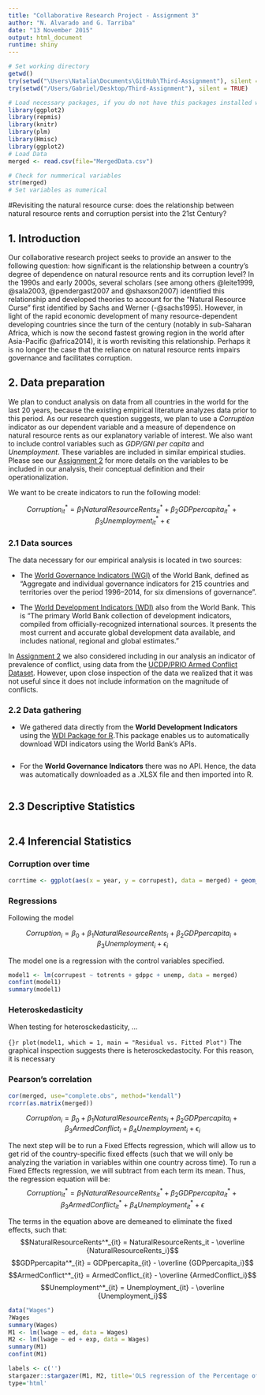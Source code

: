 ```yaml
---
title: "Collaborative Research Project - Assignment 3"
author: "N. Alvarado and G. Tarriba"
date: "13 November 2015"
output: html_document
runtime: shiny
---
```

```r
# Set working directory
getwd()
try(setwd("\Users\Natalia\Documents\GitHub\Third-Assignment"), silent = TRUE)
try(setwd("/Users/Gabriel/Desktop/Third-Assignment"), silent = TRUE)

# Load necessary packages, if you do not have this packages installed we highly recommend it
library(ggplot2)
library(repmis)
library(knitr)
library(plm)
library(Hmisc)
library(ggplot2)
# Load Data
merged <- read.csv(file="MergedData.csv")

# Check for nummerical variables 
str(merged)
# Set variables as numerical

```
#Revisiting the natural resource curse: does the relationship between natural resource rents and corruption persist into the 21st Century? 

## 1. Introduction

Our collaborative research project seeks to provide an answer to the following question: how significant is the relationship between a country’s degree of dependence on natural resource rents and its corruption level? In the 1990s and early 2000s, several scholars (see among others @leite1999, @sala2003, @pendergast2007 and @shaxson2007) identified this relationship and developed theories to account for the "Natural Resource Curse" first identified by Sachs and Werner (-@sachs1995). However, in light of the rapid economic development of many resource-dependent developing countries since the turn of the century (notably in sub-Saharan Africa, which is now the second fastest growing region in the world after Asia-Pacific @africa2014), it is worth revisiting this relationship. Perhaps it is no longer the case that the reliance on natural resource rents impairs governance and facilitates corruption. 

## 2. Data preparation

We plan to conduct analysis on data from all countries in the world for the last 20 years, because the existing empirical literature analyzes data prior to this period. As our research question suggests, we plan to use a *Corruption* indicator as our dependent variable and a measure of dependence on natural resource rents as our explanatory variable of interest. We also want to include control variables such as *GDP/GNI per capita* and *Unemployment*. These variables are included in similar empirical studies. Please see our [Assignment 2](https://github.com/natalia-alvarado/Second-Assignment) for more details on the variables to be included in our analysis, their conceptual definition and their operationalization.

We want to be create indicators to run the following model:

$$Corruption^*_{it} = \beta_1 NaturalResourceRents^*_{it} + \beta_2 GDPpercapita^*_{it} + \beta_3 Unemployment^*_{it} + \epsilon$$

### 2.1 Data sources 

The data necessary for our empirical analysis is located in two sources:

- The [World Governance Indicators (WGI)](http://data.worldbank.org/data-catalog/worldwide-governance-indicators) of the World Bank, defined as "Aggregate and individual governance indicators for 215 countries and territories over the period 1996–2014, for six dimensions of governance".

- The [World Development Indicators (WDI)](http://data.worldbank.org/data-catalog/world-development-indicators) also from the World Bank. This is "The primary World Bank collection of development indicators, compiled from officially-recognized international sources. It presents the most current and accurate global development data available, and includes national, regional and global estimates."

In [Assignment 2](https://github.com/natalia-alvara do/Second-Assignment) we also considered including in our analysis an indicator of prevalence of conflict, using data from the [UCDP/PRIO Armed Conflict Dataset](http://www.pcr.uu.se/research/ucdp/datasets/ucdp_prio_armed_conflict_dataset/). However, upon close inspection of the data we realized that it was not useful since it does not include information on the magnitude of conflicts.

### 2.2 Data gathering

- We gathered data directly from the **World Development Indicators** using the [WDI Package for R](https://cran.r-project.org/web/packages/WDI/WDI.pdf).This package enables us to automatically download WDI indicators using the World Bank's APIs.

```r

```

- For the **World Governance Indicators** there was no API. Hence, the data was automatically downloaded as a .XLSX file and then imported into R.

```r

```

## 2.3 Descriptive Statistics

```r

```




## 2.4 Inferencial Statistics

### Corruption over time
```R
corrtime <- ggplot(aes(x = year, y = corrupest), data = merged) + geom_point(position = "jitter") + theme_bw() + geom_smooth()
```

### Regressions

Following the model

$$Corruption_i=\beta_0+\beta_1 NaturalResourceRents_i +\beta_2 GDPpercapita_i + \beta_3 Unemployment_i + \epsilon_i$$

The model one is a regression with the control variables specified.

```r
model1 <- lm(corrupest ~ totrents + gdppc + unemp, data = merged)
confint(model1)
summary(model1)

```

### Heteroskedasticity
When testing for heterosckedasticity, ...

```{}r
plot(model1, which = 1, main = "Residual vs. Fitted Plot")
```
The graphical inspection suggests there is heterosckedastocity. For this reason, it is necessary


### Pearson's correlation
```r
cor(merged, use="complete.obs", method="kendall")
rcorr(as.matrix(merged))

```




$$Corruption_i=\beta_0+\beta_1 NaturalResourceRents_i +\beta_2 GDPpercapita_i + \beta_3 ArmedConflict_i + \beta_4 Unemployment_i + \epsilon_i$$

The next step will be to run a Fixed Effects regression, which will allow us to get rid of the country-specific fixed effects (such that we will only be analyzing the variation in variables within one country across time). To run a Fixed Effects regression, we will subtract from each term its mean. Thus, the regression equation will be:
$$Corruption^*_{it} = \beta_1 NaturalResourceRents^*_{it} + \beta_2 GDPpercapita^*_{it} + \beta_3 ArmedConflict^*_{it} + \beta_4 Unemployment^*_{it} + \epsilon$$

The terms in the equation above are demeaned to eliminate the fixed effects, such that:
$$NaturalResourceRents^*_{it} = NaturalResourceRents_it - \overline {NaturalResourceRents_i}$$
$$GDPpercapita^*_{it} = GDPpercapita_{it} - \overline {GDPpercapita_i}$$
$$ArmedConflict^*_{it} = ArmedConflict_{it} - \overline {ArmedConflict_i}$$
$$Unemployment^*_{it} = Unemployment_{it} - \overline {Unemployment_i}$$



```r
data("Wages")
?Wages
summary(Wages)
M1 <- lm(lwage ~ ed, data = Wages)
M2 <- lm(lwage ~ ed + exp, data = Wages)
summary(M1)
confint(M1)

labels <- c('')
stargazer::stargazer(M1, M2, title='OLS regression of the Percentage of Wages Variation', digits=2, type='html', header = FALSE)
type='html'
```

